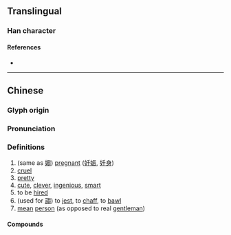 {{character info/new}}
==Translingual==

===Han character===
{{Han char|rn=9|rad=人|as=10|sn=12|four=|canj=OPUU|ids=⿰亻芻}}

====References====
* {{Han ref|kx=0112.100|hdz=10204.060|uh=3473|ud=13427}}

----

==Chinese==
{{zh-forms|s=㑇}}
{{rfc|zh}}

===Glyph origin===
{{Han etym}}

===Pronunciation===
{{zh-pron
|m=zhòu
|c=zaau3
|mc=y
|oc=y
|cat=
}}

===Definitions===
{{zh-hanzi}}

# (same as [[媰]]) [[pregnant]] ([[妊娠]], [[妊身]])
# [[cruel]]
# [[pretty]]
# [[cute]], [[clever]], [[ingenious]], [[smart]]
# to be [[hire]]d
# (used for [[謅]]) to [[jest]], to [[chaff]], to [[bawl]]
# [[mean]] [[person]] (as opposed to real [[gentleman]])

====Compounds====
{{zh-der|㑳憋憋|㑳擾|文㑳㑳}}